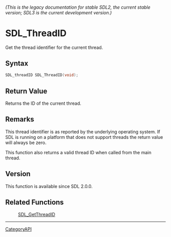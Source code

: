 ====== (This is the legacy documentation for stable SDL2, the current stable version; SDL3 is the current development version.) ======
= SDL_ThreadID =

Get the thread identifier for the current thread.

== Syntax ==

<syntaxhighlight lang='c'>
SDL_threadID SDL_ThreadID(void);
</syntaxhighlight>

== Return Value ==

Returns the ID of the current thread.

== Remarks ==

This thread identifier is as reported by the underlying operating system.
If SDL is running on a platform that does not support threads the return
value will always be zero.

This function also returns a valid thread ID when called from the main
thread.

== Version ==

This function is available since SDL 2.0.0.

== Related Functions ==

:[[SDL_GetThreadID]]

----
[[CategoryAPI]]


